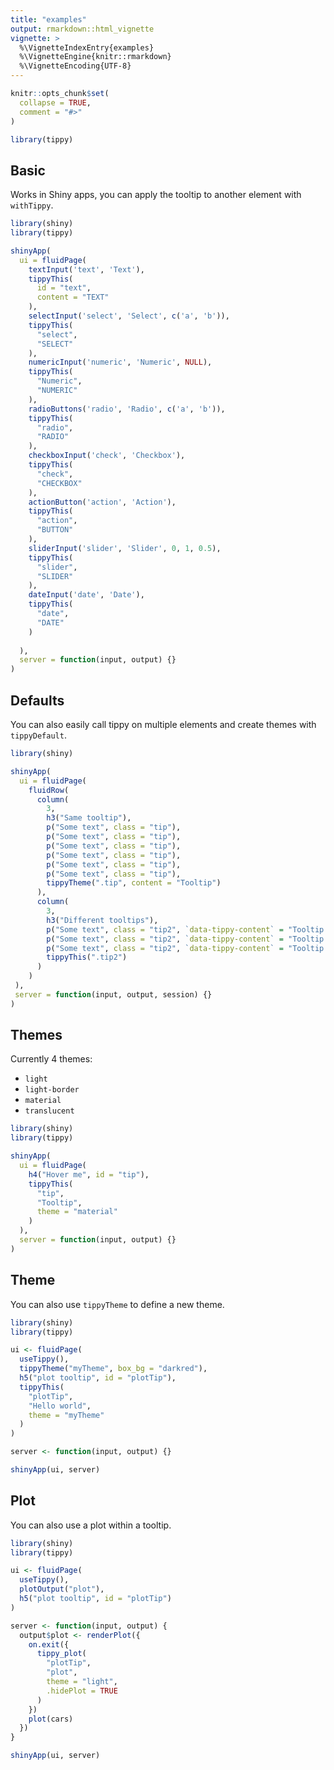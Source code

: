 ```yaml
---
title: "examples"
output: rmarkdown::html_vignette
vignette: >
  %\VignetteIndexEntry{examples}
  %\VignetteEngine{knitr::rmarkdown}
  %\VignetteEncoding{UTF-8}
---
```


```r
knitr::opts_chunk$set(
  collapse = TRUE,
  comment = "#>"
)

library(tippy)
```

## Basic

Works in Shiny apps, you can apply the tooltip to 
another element with `withTippy`.

```r
library(shiny)
library(tippy)

shinyApp(
  ui = fluidPage(
    textInput('text', 'Text'),
    tippyThis(
      id = "text",
      content = "TEXT"
    ),
    selectInput('select', 'Select', c('a', 'b')),
    tippyThis(
      "select",
      "SELECT"
    ),
    numericInput('numeric', 'Numeric', NULL),
    tippyThis(
      "Numeric",
      "NUMERIC"
    ),
    radioButtons('radio', 'Radio', c('a', 'b')),
    tippyThis(
      "radio",
      "RADIO"
    ),
    checkboxInput('check', 'Checkbox'),
    tippyThis(
      "check",
      "CHECKBOX"
    ),
    actionButton('action', 'Action'),
    tippyThis(
      "action",
      "BUTTON"
    ),
    sliderInput('slider', 'Slider', 0, 1, 0.5),
    tippyThis(
      "slider",
      "SLIDER"
    ),
    dateInput('date', 'Date'),
    tippyThis(
      "date",
      "DATE"
    )
    
  ),
  server = function(input, output) {}
)
```

## Defaults

You can also easily call tippy on multiple elements and
create themes with `tippyDefault`.

```r
library(shiny)

shinyApp(
  ui = fluidPage(
    fluidRow(
      column(
        3,
        h3("Same tooltip"),
        p("Some text", class = "tip"),
        p("Some text", class = "tip"),
        p("Some text", class = "tip"),
        p("Some text", class = "tip"),
        p("Some text", class = "tip"),
        p("Some text", class = "tip"),
        tippyTheme(".tip", content = "Tooltip")
      ),
      column(
        3, 
        h3("Different tooltips"),
        p("Some text", class = "tip2", `data-tippy-content` = "Tooltip 1"),
        p("Some text", class = "tip2", `data-tippy-content` = "Tooltip 2"),
        p("Some text", class = "tip2", `data-tippy-content` = "Tooltip 3"),
        tippyThis(".tip2")
      )
    )
 ),
 server = function(input, output, session) {}
)
```

## Themes

Currently 4 themes:

- `light`
- `light-border`
- `material`
- `translucent`

```r
library(shiny)
library(tippy)

shinyApp(
  ui = fluidPage(
    h4("Hover me", id = "tip"),
    tippyThis(
      "tip",
      "Tooltip",
      theme = "material"
    )
  ),
  server = function(input, output) {}
)
```

## Theme

You can also use `tippyTheme` to define a new theme.

```r
library(shiny)
library(tippy)

ui <- fluidPage(
  useTippy(),
  tippyTheme("myTheme", box_bg = "darkred"),
  h5("plot tooltip", id = "plotTip"),
  tippyThis(
    "plotTip",
    "Hello world",
    theme = "myTheme"
  )
)

server <- function(input, output) {}

shinyApp(ui, server)
```

## Plot

You can also use a plot within a tooltip.

```r
library(shiny)
library(tippy)

ui <- fluidPage(
  useTippy(),
  plotOutput("plot"),
  h5("plot tooltip", id = "plotTip")
)

server <- function(input, output) {
  output$plot <- renderPlot({
    on.exit({
      tippy_plot(
        "plotTip", 
        "plot", 
        theme = "light",
        .hidePlot = TRUE
      )
    })
    plot(cars)
  })
}

shinyApp(ui, server)
```
